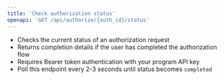 ```yaml
---
title: 'Check authorization status'
openapi: 'GET /api/authorize/{auth_id}/status'
---
```


- Checks the current status of an authorization request
- Returns completion details if the user has completed the authorization flow
- Requires Bearer token authentication with your program API key
- Poll this endpoint every 2-3 seconds until status becomes `completed`